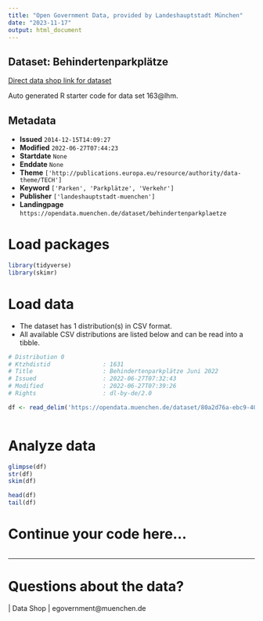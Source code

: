 ```yaml
---
title: "Open Government Data, provided by Landeshauptstadt München"
date: "2023-11-17"
output: html_document
---
```


## Dataset: Behindertenparkplätze

[Direct data shop link for dataset](https://opendata.muenchen.de/dataset/behindertenparkplaetze)

Auto generated R starter code for data set 163@lhm.

## Metadata

- **Issued** `2014-12-15T14:09:27`
- **Modified** `2022-06-27T07:44:23`
- **Startdate** `None`
- **Enddate** `None`
- **Theme** `['http://publications.europa.eu/resource/authority/data-theme/TECH']`
- **Keyword** `['Parken', 'Parkplätze', 'Verkehr']`
- **Publisher** `['landeshauptstadt-muenchen']`
- **Landingpage** `https://opendata.muenchen.de/dataset/behindertenparkplaetze`


# Load packages

```r

library(tidyverse)
library(skimr)

```

# Load data

-   The dataset has 1 distribution(s) in CSV format.
-   All available CSV distributions are listed below and can be read into a tibble.

```r

# Distribution 0
# Ktzhdistid               : 1631
# Title                    : Behindertenparkplätze Juni 2022
# Issued                   : 2022-06-27T07:32:43
# Modified                 : 2022-06-27T07:39:26
# Rights                   : dl-by-de/2.0

df <- read_delim('https://opendata.muenchen.de/dataset/80a2d76a-ebc9-40b5-b54c-b5c8af9df65f/resource/c1166a5a-5764-47e1-92bb-2d63dab785eb/download/220624_behindertenparkplaetze_muenchen.csv')



```

# Analyze data

```r

glimpse(df)
str(df)
skim(df)

head(df)
tail(df)

```

# Continue your code here...

```r

```

------------------------------------------------------------------------

# Questions about the data?

 | Data Shop | egovernment@muenchen.de
